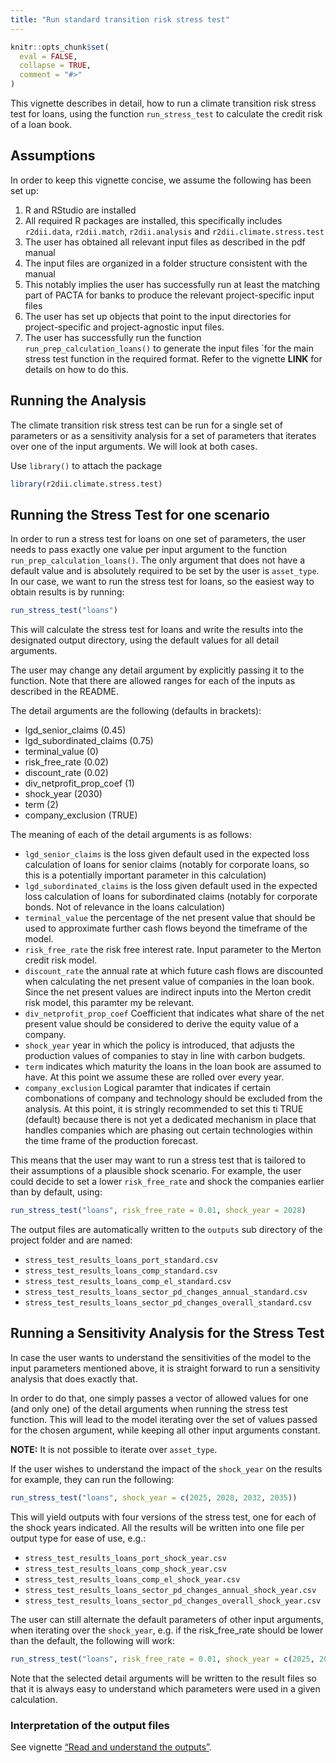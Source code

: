 ```yaml
---
title: "Run standard transition risk stress test"
---
```


```r
knitr::opts_chunk$set(
  eval = FALSE,
  collapse = TRUE,
  comment = "#>"
)
```

This vignette describes in detail, how to run a climate transition risk stress
test for loans, using the function `run_stress_test` to calculate the credit risk
of a loan book.

## Assumptions

In order to keep this vignette concise, we assume the following has been set up:

1. R and RStudio are installed
2. All required R packages are installed, this specifically includes
`r2dii.data`, `r2dii.match`, `r2dii.analysis` and `r2dii.climate.stress.test`
1. The user has obtained all relevant input files as described in the pdf manual
1. The input files are organized in a folder structure consistent with the manual
1. This notably implies the user has successfully run at least the matching
part of PACTA for banks to produce the relevant project-specific input files
1. The user has set up objects that point to the input directories for
project-specific and project-agnostic input files.
1. The user has successfully run the function `run_prep_calculation_loans()` to
generate the input files ´for the main stress test function in the required
format. Refer to the vignette **LINK** for details on how to do this.

## Running the Analysis

The climate transition risk stress test can be run for a single set of parameters
or as a sensitivity analysis for a set of parameters that iterates over one of
the input arguments. We will look at both cases.

Use `library()` to attach the package

```r
library(r2dii.climate.stress.test)
```

## Running the Stress Test for one scenario

In order to run a stress test for loans on one set of parameters, the user needs
to pass exactly one value per input argument to the function
`run_prep_calculation_loans()`. The only argument that does not have a default
value and is absolutely required to be set by the user is `asset_type`. In our
case, we want to run the stress test for loans, so the easiest way to obtain
results is by running:

```r
run_stress_test("loans")
```

This will calculate the stress test for loans and write the results into the
designated output directory, using the default values for all detail arguments.

The user may change any detail argument by explicitly passing it to the function.
Note that there are allowed ranges for each of the inputs as described in the
README.

The detail arguments are the following (defaults in brackets):

* lgd_senior_claims (0.45)
* lgd_subordinated_claims (0.75)
* terminal_value (0)
* risk_free_rate (0.02)
* discount_rate (0.02)
* div_netprofit_prop_coef (1)
* shock_year (2030)
* term (2)
* company_exclusion (TRUE)

The meaning of each of the detail arguments is as follows:

* `lgd_senior_claims` is the loss given default used in the expected loss
calculation of loans for senior claims (notably for corporate loans, so this is
a potentially important parameter in this calculation)
* `lgd_subordinated_claims` is the loss given default used in the expected loss
calculation of loans for subordinated claims (notably for corporate bonds. Not
of relevance in the loans calculation)
* `terminal_value` the percentage of the net present value that should be used
to approximate further cash flows beyond the timeframe of the model.
* `risk_free_rate` the risk free interest rate. Input parameter to the Merton
credit risk model.
* `discount_rate` the annual rate at which future cash flows are discounted when
calculating the net present value of companies in the loan book. Since the net
present values are indirect inputs into the Merton credit risk model, this
paramter my be relevant.
* `div_netprofit_prop_coef` Coefficient that indicates what share of the net
present value should be considered to derive the equity value of a company.
* `shock_year` year in which the policy is introduced, that adjusts the
production values of companies to stay in line with carbon budgets.
* `term` indicates which maturity the loans in the loan book are assumed to have.
At this point we assume these are rolled over every year.
* `company_exclusion` Logical paramter that indicates if certain combonations of
company and technology should be excluded from the analysis. At this point, it
is stringly recommended to set this ti TRUE (default) because there is not yet a
dedicated mechanism in place that handles companies which are phasing out
certain technologies within the time frame of the production forecast.

This means that the user may want to run a stress test that is tailored to their
assumptions of a plausible shock scenario. For example, the user could decide to
set a lower `risk_free_rate` and shock the companies earlier than by default,
using:

```r
run_stress_test("loans", risk_free_rate = 0.01, shock_year = 2028)
```

The output files are automatically written to the `outputs` sub directory of the
project folder and are named:

* `stress_test_results_loans_port_standard.csv`
* `stress_test_results_loans_comp_standard.csv`
* `stress_test_results_loans_comp_el_standard.csv`
* `stress_test_results_loans_sector_pd_changes_annual_standard.csv`
* `stress_test_results_loans_sector_pd_changes_overall_standard.csv`

## Running a Sensitivity Analysis for the Stress Test

In case the user wants to understand the sensitivities of the model to the input
parameters mentioned above, it is straight forward to run a sensitivity analysis
that does exactly that.

In order to do that, one simply passes a vector of allowed values for one (and
only one) of the detail arguments when running the stress test function. This
will lead to the model iterating over the set of values passed for the chosen
argument, while keeping all other input arguments constant.

**NOTE:** It is not possible to iterate over `asset_type`.

If the user wishes to understand the impact of the `shock_year` on the results
for example, they can run the following:

```r
run_stress_test("loans", shock_year = c(2025, 2028, 2032, 2035))
```

This will yield outputs with four versions of the stress test, one for each of
the shock years indicated. All the results will be written into one file per
output type for ease of use, e.g.:

* `stress_test_results_loans_port_shock_year.csv`
* `stress_test_results_loans_comp_shock_year.csv`
* `stress_test_results_loans_comp_el_shock_year.csv`
* `stress_test_results_loans_sector_pd_changes_annual_shock_year.csv`
* `stress_test_results_loans_sector_pd_changes_overall_shock_year.csv`


The user can still alternate the default parameters of other input arguments,
when iterating over the `shock_year`, e.g. if the risk_free_rate should be
lower than the default, the following will work:

```r
run_stress_test("loans", risk_free_rate = 0.01, shock_year = c(2025, 2028, 2032, 2035))
```

Note that the selected detail arguments will be written to the result files so
that it is always easy to understand which parameters were used in a given
calculation.

### Interpretation of the output files

See vignette ["Read and understand the outputs"](https://2degreesinvesting.github.io/r2dii.climate.stress.test/articles/articles/read-the-outputs.html).
